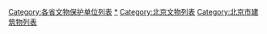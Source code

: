 [[Category:各省文物保护单位列表|Category:各省文物保护单位列表]]
[[Category:北京市境内的文物保护单位|*]]
[[Category:北京文物列表|Category:北京文物列表]]
[[Category:北京市建筑物列表|Category:北京市建筑物列表]]